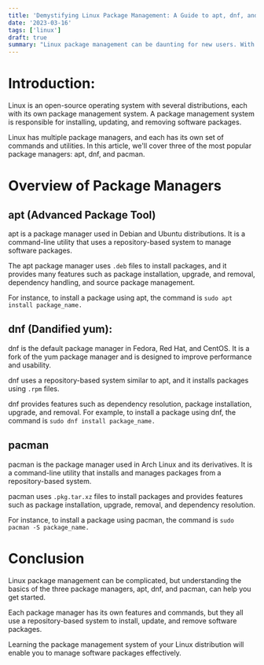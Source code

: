 ```yaml
---
title: 'Demystifying Linux Package Management: A Guide to apt, dnf, and pacman'
date: '2023-03-16'
tags: ['linux']
draft: true
summary: "Linux package management can be daunting for new users. With multiple package managers like apt, dnf, and pacman, it can be overwhelming to understand how they work and which one to use. In this article, we'll provide an overview of these package managers and their features to help you get started with Linux package management."
---
```


# Introduction:

Linux is an open-source operating system with several distributions, each with its own package management system. A package management system is responsible for installing, updating, and removing software packages.

Linux has multiple package managers, and each has its own set of commands and utilities. In this article, we'll cover three of the most popular package managers: apt, dnf, and pacman.

# Overview of Package Managers

## apt (Advanced Package Tool)

apt is a package manager used in Debian and Ubuntu distributions. It is a command-line utility that uses a repository-based system to manage software packages.

The apt package manager uses `.deb` files to install packages, and it provides many features such as package installation, upgrade, and removal, dependency handling, and source package management.

For instance, to install a package using apt, the command is `sudo apt install package_name.`

## dnf (Dandified yum):

dnf is the default package manager in Fedora, Red Hat, and CentOS. It is a fork of the yum package manager and is designed to improve performance and usability.

dnf uses a repository-based system similar to apt, and it installs packages using `.rpm` files.

dnf provides features such as dependency resolution, package installation, upgrade, and removal. For example, to install a package using dnf, the command is `sudo dnf install package_name.`

## pacman

pacman is the package manager used in Arch Linux and its derivatives. It is a command-line utility that installs and manages packages from a repository-based system.

pacman uses `.pkg.tar.xz` files to install packages and provides features such as package installation, upgrade, removal, and dependency resolution.

For instance, to install a package using pacman, the command is `sudo pacman -S package_name.`

# Conclusion

Linux package management can be complicated, but understanding the basics of the three package managers, apt, dnf, and pacman, can help you get started.

Each package manager has its own features and commands, but they all use a repository-based system to install, update, and remove software packages.

Learning the package management system of your Linux distribution will enable you to manage software packages effectively.
